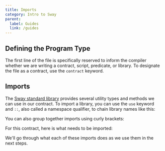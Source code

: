 ```yaml
---
title: Imports
category: Intro to Sway
parent:
  label: Guides
  link: /guides
---
```


## Defining the Program Type

The first line of the file is specifically reserved to inform the compiler whether we are writing a contract, script, predicate, or library. To designate the file as a contract, use the `contract` keyword.
<CodeImport
  file="../../examples/intro-to-sway/contract/src/main.sw"
  comment="contract"
  commentType="//"
  lang="sway"
/>

## Imports

The [Sway standard library](https://github.com/FuelLabs/sway/tree/master/sway-lib-std) provides several utility types and methods we can use in our contract. To import a library, you can use the `use` keyword and `::`, also called a namespace qualifier, to chain library names like this:

<CodeImport
  file="../../examples/intro-to-sway/contract/src/docs_hub_misc.sw"
  comment="import_single"
  commentType="//"
  lang="sway"
/>

You can also group together imports using curly brackets:

<CodeImport
  file="../../examples/intro-to-sway/contract/src/docs_hub_misc.sw"
  comment="import_multi"
  commentType="//"
  lang="sway"
/>

For this contract, here is what needs to be imported:

<CodeImport
  file="../../examples/intro-to-sway/contract/src/main.sw"
  comment="import"
  commentType="//"
  lang="sway"
/>

We'll go through what each of these imports does as we use them in the next steps.
